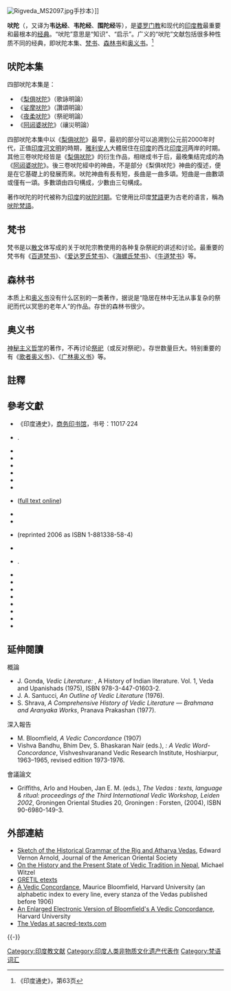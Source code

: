{{印度教}}
[[File:Rigveda_MS2097.jpg|thumb]]手抄本）]]

'''吠陀'''（{{lang-sa|वेद|{{IAST|Veda}}}}，又译为'''韦达经'''、'''韦陀经'''、'''围陀经'''等），是[[婆罗门教|婆罗门教]]和现代的[[印度教|印度教]]最重要和最根本的[[经典|经典]]。“吠陀”意思是“知识”、“启示”。广义的“吠陀”文献包括很多种性质不同的经典，即吠陀本集、[[梵书|梵书]]、[[森林书|森林书]]和[[奥义书|奥义书]]。<ref>《印度通史》，第63页</ref>

==吠陀本集==
四部吠陀本集是：
* 《[[梨俱吠陀|梨俱吠陀]]》（歌詠明論）
* 《[[娑摩吠陀|娑摩吠陀]]》（讚頌明論）
* 《[[夜柔吠陀|夜柔吠陀]]》（祭祀明論）
* 《[[阿闼婆吠陀|阿闼婆吠陀]]》（禳災明論）

四部吠陀本集中以《[[梨俱吠陀|梨俱吠陀]]》最早，最初的部分可以追溯到公元前2000年时代，正值[[印度河文明|印度河文明]]的時期，[[雅利安人|雅利安人]]大體居住在[[印度|印度]]的西北[[印度河|印度河]]两岸的时期。其他三卷吠陀经皆是《[[梨俱吠陀|梨俱吠陀]]》的衍生作品，相继成书于后，最晚集结完成的為《[[阿闼婆吠陀|阿闼婆吠陀]]》。後三卷吠陀經中的神曲，不是部分《梨俱吠陀》神曲的復述，便是在它基礎上的發展而來。吠陀神曲有長有短，長曲是一曲多頌。短曲是一曲數頌或僅有一頌。多數頌由四句構成，少數由三句構成。

著作吠陀的时代被称为[[印度|印度]]的[[吠陀时期|吠陀时期]]。它使用比印度[[梵語|梵語]]更为古老的语言，稱為[[吠陀梵語|吠陀梵語]]。

==梵书==
{{main|梵書}}
梵书是以[[散文|散文]]体写成的关于吠陀宗教使用的各种复杂祭祀的讲述和讨论。最重要的梵书有《[[百道梵书|百道梵书]]》、《[[爱达罗氏梵书|爱达罗氏梵书]]》、《[[海螺氏梵书|海螺氏梵书]]》、《[[牛道梵书|牛道梵书]]》等。

==森林书==
{{main|森林書}}
本质上和[[奥义书|奥义书]]没有什么区别的一类著作，据说是“隐居在林中无法从事复杂的祭祀而代以冥思的老年人”的作品。存世的森林书很少。

==奥义书==
{{main|奧義書}}
[[神秘主义|神秘主义]][[哲学|哲学]]的著作，不再讨论[[祭祀|祭祀]]（或反对祭祀）。存世数量巨大。特别重要的有《[[歌者奥义书|歌者奥义书]]》、《[[广林奥义书|广林奥义书]]》等。

==註釋==
{{Reflist}}
 
==參考文獻==
{{refbegin|2}}
* 《印度通史》，[[商务印书馆|商务印书馆]]，书号：11017·224 
*{{citation |last=Apte |first=Vaman Shivram |authorlink= |coauthors= |title=The Practical Sanskrit Dictionary |year=1965 | edition=4th revised & enlarged |publisher=[[Motilal_Banarsidass|Motilal Banarsidass]] |location=Delhi |isbn=81-208-0567-4 }}.
*{{citation |last=Avari |first=Burjor |authorlink= |coauthors= |title=India: The Ancient Past|year=2007 |publisher=Routledge|location=London |isbn= 978-0-415-35616-9}}
*{{cite book| author=Harold G. Coward| title=The Philosophy of the Grammarians, in Encyclopedia of Indian Philosophies| volume=5| editor=Karl Potter| url=https://books.google.com/books?id=2CEj6wRqeRAC| year=1990| publisher=Princeton University Press| isbn=978-81-208-0426-5| ref=harv| access-date=2016-11-16| archive-date=2020-12-21| archive-url=https://web.archive.org/web/20201221062719/https://books.google.com/books?id=2CEj6wRqeRAC| dead-url=no}}
*{{Citation | last1=Filliozat | first1=Pierre-Sylvain | year=2004 | chapter=Ancient Sanskrit Mathematics: An Oral Tradition and a Written Literature | chapter-url=http://www.springerlink.com/content/x0000788497q4858/ | editor1-last=Chemla | editor1-first=Karine | editor1-link=Karine Chemla | editor2-last=Cohen | editor2-first=Robert S. | editor3-last=Renn | editor3-first=Jürgen | display-editors=3 | editor4-last=Gavroglu | editor4-first=Kostas | title=History of Science, History of Text (Boston Series in the Philosophy of Science) | location=Dordrecht | publisher=Springer Netherlands | isbn=9781402023200 }}{{Dead link}}
*{{citation |last=Flood |first=Gavin |authorlink=Gavin Flood |coauthors= |title=An Introduction to Hinduism |year=1996 |publisher=Cambridge University Press |location= |isbn= 0-521-43878-0}}
*{{citation |editor-last=Flood |editor-first=Gavin |title=The Blackwell Companion to Hinduism|year=2003 |publisher=Blackwell|location=Malden, Massachusetts|isbn=1-4051-3251-5 }}
*{{cite book |last=Holdrege |first=Barbara A. |title=Veda and Torah |year=1995 |publisher= SUNY Press|location= |isbn=0-7914-1639-9|url= }}
*{{citation |last=MacDonell |first=Arthur Anthony |authorlink=Arthur Anthony Macdonell |title=[[s:A_History_of_Sanskrit_Literature|A History of Sanskrit Literature]] |year=1900 |publisher=D. Appleton and Co |location=New York |oclc=713426994 }} ([http://catalog.hathitrust.org/Record/009657393 full text online]{{Wayback|url=http://catalog.hathitrust.org/Record/009657393 |date=20200812111855 }})
* {{Citation|title=History of Philosophy, Eastern and Western|first=T. M. P|last=Mahadevan|editor1=Sarvepalli Radhakrishnan|editor2=Ardeshir Ruttonji Wadia|editor3=Dhirendra Mohan Datta|year=1952|publisher=George Allen & Unwin |oclc=929704391}}
*{{Citation | last =Michaels | first =Axel | year=2004 | title =Hinduism: Past and Present | publisher =Princeton University Press | isbn =0-691-08953-1}}
* {{Citation | publication-date=1851 | editor-last=Monier-Williams | editor-first=Monier | editor-link=Monier Monier-Williams | title=Dictionary, English and Sanskrit | location=London | publisher=Honourable East-India Company | url=http://www.sanskrit-lexicon.uni-koeln.de/scans/MWEScan/2013/web/index.php | oclc=5333096 | accessdate=2016-11-16 | archive-date=2020-08-14 | archive-url=https://web.archive.org/web/20200814045046/https://www.sanskrit-lexicon.uni-koeln.de/scans/MWEScan/2013/web/index.php | dead-url=no }} (reprinted 2006 as ISBN 1-881338-58-4)
*{{cite book |last=Muir |first=John | authorlink=John Muir (indologist)|title=Original Sanskrit Texts on the Origin and Progress of the Religion and Institutions of India |year=1861 |publisher= Williams and Norgate|url=https://books.google.com/?id=_VCXTBk-PtoC }}
* {{cite book |last=Müller |first=Max|authorlink=Max Müller|title=Chips from a German Workshop |url=https://books.google.com/?id=J8Zo_rtoWAEC|year=1891 |publisher=C. Scribner's sons |location=New York}}.
*{{cite book|ref=harv|author=Patrick Olivelle|title=Dharmasutras: The Law Codes of Ancient India|url=https://books.google.com/books?id=gnVxqvPg9a0C|year=1999|publisher=Oxford University Press|isbn=978-0-19-283882-7|access-date=2016-11-16|archive-date=2020-12-21|archive-url=https://web.archive.org/web/20201221061843/https://books.google.com/books?id=gnVxqvPg9a0C|dead-url=no}}
*{{Citation | editor-last=Radhakrishnan | editor-first=Sarvepalli | editor-link=Sarvepalli Radhakrishnan | editor2-last=Moore | editor2-first=Charles A. | title=A Sourcebook in Indian Philosophy | year=1957 | edition=12th Princeton Paperback | publisher=Princeton University Press | isbn=0-691-01958-4}}
*{{Citation | last1=Staal | first1=Frits | authorlink=Frits Staal | year=1986 | title=The Fidelity of Oral Tradition and the Origins of Science | publisher=Mededelingen der Koninklijke Nederlandse Akademie von Wetenschappen, North Holland Publishing Company }}
*{{citation |last1=Smith|first1=Brian K. |doi=10.2307/1062753 |title=Canonical Authority and Social Classification: Veda and 'Varṇa' in Ancient Indian Texts |work=History of Religions |publisher=The University of Chicago Press  |date=1992 |pages=103–125}}
* {{Citation |last=Sullivan |first= B. M.|date=Summer 1994 |title=The Religious Authority of the Mahabharata: Vyasa and Brahma in the Hindu Scriptural Tradition |journal=[[Journal_of_the_American_Academy_of_Religion|Journal of the American Academy of Religion]] |volume=62 |issue=1 |pages=377–401 |doi=10.1093/jaarel/LXII.2.377 }}
*{{cite book| author1=Annette Wilke| author2=Oliver Moebus| title=Sound and Communication: An Aesthetic Cultural History of Sanskrit Hinduism| url=https://books.google.com/books?id=KZCMe67IGPkC| year=2011| publisher=Walter de Gruyter| isbn=978-3-11-018159-3| ref=harv| access-date=2016-11-16| archive-date=2021-01-10| archive-url=https://web.archive.org/web/20210110112338/https://books.google.com/books?id=KZCMe67IGPkC| dead-url=no}}
*{{citation |last=Witzel |first=Michael (ed.)| authorlink = Michael Witzel|title=Inside the Texts, Beyond the Texts. New Approaches to the Study of the Vedas |year=1997 |series=Harvard Oriental Series, Opera Minora vol. 2|publisher=Harvard University Press|location = Cambridge}}
* {{citation |last=Zaehner |first=R. C. |authorlink=Robert Charles Zaehner |coauthors= |title=Hindu Scriptures|year=1966 |publisher=Everyman's Library|location=London |isbn= }}
{{refend}}

==延伸閱讀==
{{refbegin|2}}
;概論
*J. Gonda, ''Vedic Literature: {{IAST|Saṃhitās and Brāhmaṇas}}'', A History of Indian literature. Vol. 1, Veda and Upanishads (1975), ISBN 978-3-447-01603-2.
*J. A. Santucci, ''An Outline of Vedic Literature'' (1976).
*S. Shrava, ''A Comprehensive History of Vedic Literature — Brahmana and Aranyaka Works'', Pranava Prakashan (1977).

;深入報告
*M. Bloomfield, ''A Vedic Concordance'' (1907)
*Vishva Bandhu, Bhim Dev, S. Bhaskaran Nair (eds.), ''{{IAST|Vaidika-Padānukrama-Koṣa}}: A Vedic Word-Concordance'', Vishveshvaranand Vedic Research Institute, Hoshiarpur, 1963–1965, revised edition 1973-1976.

;會議論文
*Griffiths, Arlo and Houben, Jan E. M. (eds.), ''The Vedas : texts, language & ritual: proceedings of the Third International Vedic Workshop, Leiden 2002'', Groningen Oriental Studies 20, Groningen : Forsten, (2004), ISBN 90-6980-149-3.
{{refend}}

==外部連結==
{{Commons category|Vedas}}
{{Wiktionary|Veda|Vedic}}
{{Wikiquote}}
* [http://www.jstor.org/stable/592303 Sketch of the Historical Grammar of the Rig and Atharva Vedas]{{Wayback|url=http://www.jstor.org/stable/592303 |date=20201118074547 }}, Edward Vernon Arnold, Journal of the American Oriental Society
* [http://www.people.fas.harvard.edu/~witzel/Veda.in.Nepal.pdf On the History and the Present State of Vedic Tradition in Nepal]{{Wayback|url=http://www.people.fas.harvard.edu/~witzel/Veda.in.Nepal.pdf |date=20160910144104 }}, Michael Witzel
* [http://www.sub.uni-goettingen.de/ebene_1/fiindolo/gretil.htm#Veda GRETIL etexts]{{Wayback|url=http://www.sub.uni-goettingen.de/ebene_1/fiindolo/gretil.htm#Veda |date=20101107022605 }}
* [https://archive.org/stream/vedicconcordance00bloouoft#page/n7/mode/2up A Vedic Concordance], Maurice Bloomfield, Harvard University (an alphabetic index to every line, every stanza of the Vedas published before 1906)
* [http://www.people.fas.harvard.edu/~witzel/VedicConcordance/ReadmeEng.html An Enlarged Electronic Version of Bloomfield's A Vedic Concordance]{{Wayback|url=http://www.people.fas.harvard.edu/~witzel/VedicConcordance/ReadmeEng.html |date=20201123043644 }}, Harvard University
* [http://www.sacred-texts.com/hin/index.htm#vedas The Vedas at sacred-texts.com]{{Wayback|url=http://www.sacred-texts.com/hin/index.htm#vedas |date=20180709224417 }}
{{-}}
{{印度神話}}

{{Authority control}}
[[Category:印度教文献|Category:印度教文献]]
[[Category:印度人类非物质文化遗产代表作|Category:印度人类非物质文化遗产代表作]]
[[Category:梵语词汇|Category:梵语词汇]]